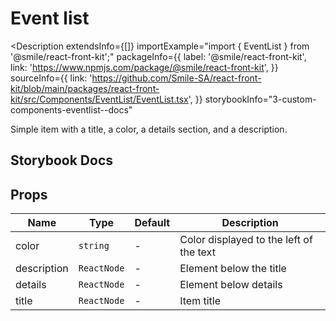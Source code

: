 
# Event list

<Description
  extendsInfo={[]}
  importExample="import { EventList } from '@smile/react-front-kit';"
  packageInfo={{
    label: '@smile/react-front-kit',
    link: 'https://www.npmjs.com/package/@smile/react-front-kit',
  }}
  sourceInfo={{
    link: 'https://github.com/Smile-SA/react-front-kit/blob/main/packages/react-front-kit/src/Components/EventList/EventList.tsx',
  }}
  storybookInfo="3-custom-components-eventlist--docs"
>
  Simple item with a title, a color, a details section, and a description.
</Description>

## Storybook Docs

<StorybookEmbed storyId="3-custom-components-eventlist--docs" height="820" />

## Props

| Name              | Type        | Default | Description                             |
| ----------------- | ----------- | ------- | --------------------------------------- |
| color             | `string`    | -       | Color displayed to the left of the text |
| description       | `ReactNode` | -       | Element below the title                 |
| details           | `ReactNode` | -       | Element below details                   |
| title <required/> | `ReactNode` | -       | Item title                              |
